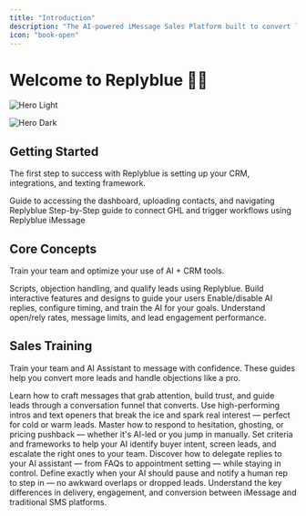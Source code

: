 ```yaml
---
title: "Introduction"
description: "The AI-powered iMessage Sales Platform built to convert leads through real conversations."
icon: "book-open"
---
```


# Welcome to Replyblue 🔵💬

<img
  className="block dark:hidden"
  src="/images/11.png"
  alt="Hero Light"
/>

<img
  className="hidden dark:block"
  src="/11.png"
  alt="Hero Dark"
/>

## Getting Started

The first step to success with Replyblue is setting up your CRM, integrations, and texting framework.

<CardGroup cols={2}>
  <Card title="Quickstart" icon="play" href="https://replyblue.mintlify.app/get-started/quickstart">
    Guide to accessing the dashboard, uploading contacts, and navigating Replyblue
  </Card>
  <Card title="Integration" icon="gears" href="https://replyblue.mintlify.app/core-concepts/integrations">
    Step-by-Step guide to connect GHL and trigger workflows using Replyblue iMessage
  </Card>
</CardGroup>

## Core Concepts

Train your team and optimize your use of AI + CRM tools.

<CardGroup cols={2}>
  <Card title="Lead Qualification " icon="badge-check" href="https://replyblue.mintlify.app/sales-training/qualification">
    Scripts, objection handling, and qualify leads using Replyblue.
  </Card>
  <Card title="AI Setup" icon="microchip-ai" href="https://replyblue.mintlify.app/sales-training/ai-chat">
    Build interactive features and designs to guide your users
  </Card>
  <Card title="Analytics " icon="chart-line" href="https://replyblue.mintlify.app/core-concepts/analytics">
    Enable/disable AI replies, configure timing, and train the AI for your goals.
  </Card>
  <Card title="Dashboard Tour" icon="display" href="https://replyblue.mintlify.app/core-concepts/dashboard">
    Understand open/rely rates, message limits, and lead engagement performance.
  </Card>
</CardGroup>

## Sales Training

Train your team and AI Assistant to message with confidence. These guides help you convert more leads and handle objections like a pro.

<CardGroup cols={2}>
  <Card title="Messaging Strategy" icon="message-dollar" href="https://replyblue.mintlify.app/sales-training/messaging">
    Learn how to craft messages that grab attention, build trust, and guide leads through a conversation funnel that converts.
  </Card>
  <Card title="Opening Scripts" icon="waveform-lines" href="https://replyblue.mintlify.app/sales-training/scripts">
    Use high-performing intros and text openers that break the ice and spark real interest — perfect for cold or warm leads.
  </Card>
</CardGroup>

<CardGroup cols={2}>
  <Card title="Handling Objections" icon="hand-holding-skull" href="https://replyblue.mintlify.app/sales-training/objections">
    Master how to respond to hesitation, ghosting, or pricing pushback — whether it's AI-led or you jump in manually.
  </Card>
  <Card title="Lead Qualifications" icon="badge-check" href="https://replyblue.mintlify.app/sales-training/qualification">
    Set criteria and frameworks to help your AI identify buyer intent, screen leads, and escalate the right ones to your team.
  </Card>
</CardGroup>

<CardGroup cols={2}>
  <Card title="Using AI in Chats" icon="message-bot" href="https://replyblue.mintlify.app/sales-training/ai-chat">
    Discover how to delegate replies to your AI assistant — from FAQs to appointment setting — while staying in control.
  </Card>
  <Card title="AI Handoff Rules" icon="handshake-simple" href="https://replyblue.mintlify.app/sales-training/ai-handoff-rules">
    Define exactly when your AI should pause and notify a human rep to step in — no awkward overlaps or dropped leads.
  </Card>
  <Card title="iMessage vs SMS" icon="message-sms" href="https://replyblue.mintlify.app/sales-training/imessage-sms">
    Understand the key differences in delivery, engagement, and conversion between iMessage and traditional SMS platforms.
  </Card>
</CardGroup>